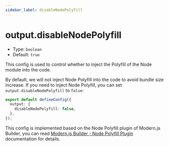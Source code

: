 ```yaml
---
sidebar_label: disableNodePolyfill
---
```


# output.disableNodePolyfill

- Type: `boolean`
- Default: `true`

This config is used to control whether to inject the Polyfill of the Node module into the code.

By default, we will not inject Node Polyfill into the code to avoid bundle size increase. If you need to inject Node Polyfill, you can set `output.disableNodePolyfill` to `false`:

```ts title="modern.config.ts"
export default defineConfig({
  output: {
    disableNodePolyfill: false,
  },
});
```

This config is implemented based on the Node Polyfill plugin of Modern.js Builder, you can read [Modern.js Builder - Node Polyfill Plugin](https://modernjs.dev/builder/en/plugins/plugin-node-polyfill.html) documentation for details.
